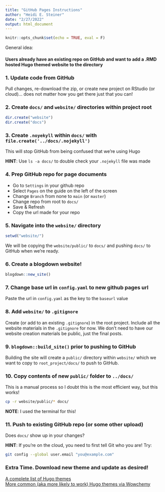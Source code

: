 ```yaml
---
title: "GitHub Pages Instructions"
author: "Heidi E. Steiner"
date: "2/27/2022"
output: html_document
---
```


```r
knitr::opts_chunk$set(echo = TRUE, eval = F)
```


General idea:  

#### Users already have an existing repo on GitHub and want to add a .RMD hosted Hugo themed website to the directory  



### 1. Update code from GitHub

Pull changes, re-download the zip, or create new project on RStudio (or cloud)... does not matter how you get there just that you can! 

### 2. Create `docs/` and `website/` directories within project root 

```r
dir.create("website")
dir.create("docs")
```

### 3. Create `.noyekyll` within  `docs/` with `file.create('../docs/.nojekyll')` 

This will stop GitHub from being confused that we're using Hugo 

**HINT**: Use `ls -a docs/` to double check your `.nojekyll` file was made 

### 4. Prep GitHub repo for page documents 

- Go to `Settings` in your github repo 
- Select `Pages` on the guide on the left of the screen
- Change `Branch` from none to `main` (or `master`) 
- Change repo from root to `docs/`
- Save & Refresh
- Copy the url made for your repo

### 5. Navigate into the `website/` directory

```r
setwd("website/")
```

We will be copying the `website/public/` to `docs/` and pushing `docs/` to GitHub when we're ready.  

### 6. Create a blogdown website! 

```r
blogdown::new_site()
```

### 7. Change base url in `config.yaml` to new github pages url 

Paste the url in `config.yaml` as the key to the `baseurl` value

### 8. Add `website/` to `.gitignore` 

Create (or add to an existing `.gitignore`) in the root project. Include all the website materials in the `.gitignore` for now. We don't need to have our website creation materials be public, just the final posts.


### 9. `blogdown::build_site()` prior to pushing to GitHub

Building the site will create a `public/` directory within `website/` which we want to copy to `root_project/docs/` to push to GitHub. 

### 10. Copy contents of new `public/` folder to `../docs/` 

This is a manual process so I doubt this is the most efficient way, but this works! 


```bash
cp -r website/public/* docs/
```
**NOTE**: I used the terminal for this! 

### 11. Push to existing GitHub repo (or some other upload)

Does `docs/` show up in your changes? 

**HINT**: If you're on the cloud, you need to first tell Git who you are! Try:
```bash
git config --global user.email "you@example.com"
```


### Extra Time. Download new theme and update as desired! 

[A complete list of Hugo themes](https://themes.gohugo.io/)  
[More common (aka more likely to work) Hugo themes via Wowchemy](https://wowchemy.com/hugo-themes/)

